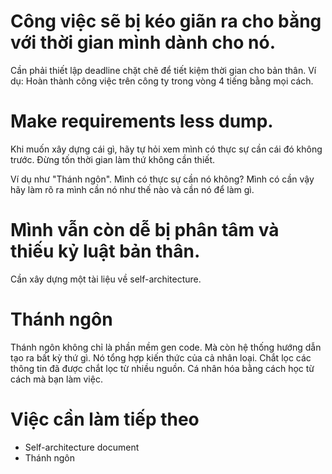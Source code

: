 # Công việc sẽ bị kéo giãn ra cho bằng với thời gian mình dành cho nó.

Cần phải thiết lập deadline chặt chẽ để tiết kiệm thời gian cho bản thân.
Ví dụ: Hoàn thành công việc trên công ty trong vòng 4 tiếng bằng mọi cách.

# Make requirements less dump.

Khi muốn xây dựng cái gì, hãy tự hỏi xem mình có thực sự cần cái đó không trước.
Đừng tốn thời gian làm thứ không cần thiết.

Ví dụ như "Thánh ngôn". Mình có thực sự cần nó không?
Mình có cần vậy hãy làm rõ ra mình cần nó như thế nào và cần nó để làm gì.

# Mình vẫn còn dễ bị phân tâm và thiếu kỷ luật bản thân.

Cần xây dựng một tài liệu về self-architecture.

# Thánh ngôn

Thánh ngôn không chỉ là phần mềm gen code.
Mà còn hệ thống hướng dẫn tạo ra bất kỳ thứ gì.
Nó tổng hợp kiến thức của cả nhân loại. Chắt lọc các thông tin đã được chắt lọc từ nhiều nguồn.
Cá nhân hóa bằng cách học từ cách mà bạn làm việc.

# Việc cần làm tiếp theo

-   Self-architecture document
-   Thánh ngôn
